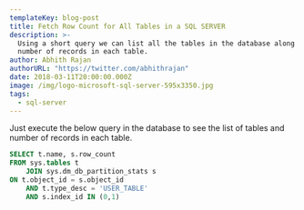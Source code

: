 ```yaml
---
templateKey: blog-post
title: Fetch Row Count for All Tables in a SQL SERVER
description: >-
  Using a short query we can list all the tables in the database along with the
  number of records in each table.
author: Abhith Rajan
authorURL: "https://twitter.com/abhithrajan"
date: 2018-03-11T20:00:00.000Z
image: /img/logo-microsoft-sql-server-595x3350.jpg
tags:
  - sql-server
---
```


Just execute the below query in the database to see the list of tables and number of records in each table.

```sql
SELECT t.name, s.row_count
FROM sys.tables t
    JOIN sys.dm_db_partition_stats s
ON t.object_id = s.object_id
    AND t.type_desc = 'USER_TABLE'
    AND s.index_id IN (0,1)
```
